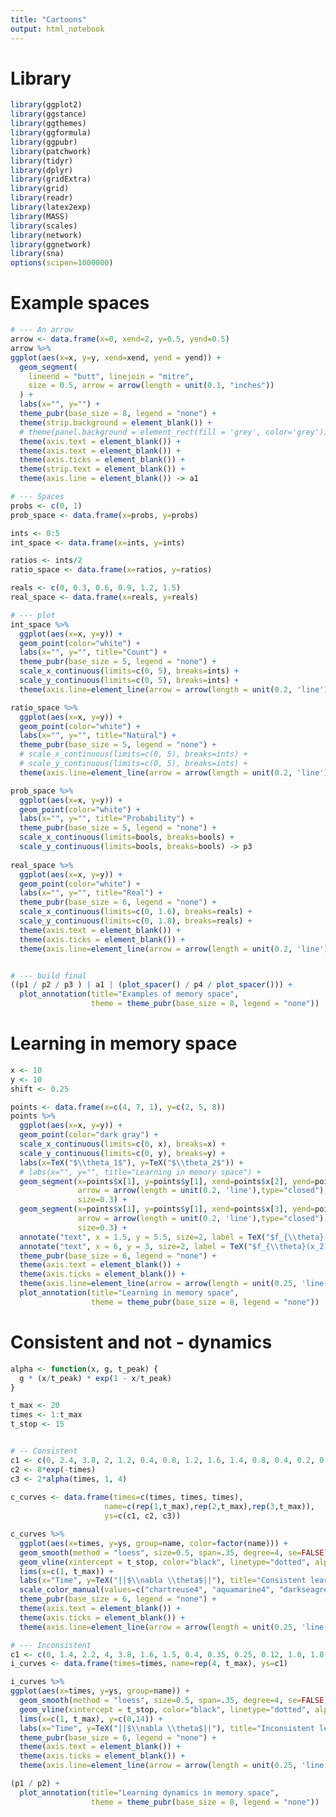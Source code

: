 ```yaml
---
title: "Cartoons"
output: html_notebook
---
```


# Library
```r
library(ggplot2)
library(ggstance)
library(ggthemes)
library(ggformula)
library(ggpubr)
library(patchwork)
library(tidyr)
library(dplyr)
library(gridExtra)
library(grid)
library(readr)
library(latex2exp)
library(MASS) 
library(scales)
library(network)
library(ggnetwork)
library(sna)
options(scipen=1000000)
```

# Example spaces
```r
# --- An arrow
arrow <- data.frame(x=0, xend=2, y=0.5, yend=0.5)
arrow %>% 
ggplot(aes(x=x, y=y, xend=xend, yend = yend)) +
  geom_segment(
    lineend = "butt", linejoin = "mitre",
    size = 0.5, arrow = arrow(length = unit(0.1, "inches"))
  ) +
  labs(x="", y="") +
  theme_pubr(base_size = 8, legend = "none") +
  theme(strip.background = element_blank()) +
  # theme(panel.background = element_rect(fill = 'grey', color='grey')) +
  theme(axis.text = element_blank()) +
  theme(axis.text = element_blank()) +
  theme(axis.ticks = element_blank()) +
  theme(strip.text = element_blank()) +
  theme(axis.line = element_blank()) -> a1

# --- Spaces
probs <- c(0, 1)
prob_space <- data.frame(x=probs, y=probs)

ints <- 0:5
int_space <- data.frame(x=ints, y=ints)

ratios <- ints/2
ratio_space <- data.frame(x=ratios, y=ratios)

reals <- c(0, 0.3, 0.6, 0.9, 1.2, 1.5)
real_space <- data.frame(x=reals, y=reals)

# --- plot
int_space %>%
  ggplot(aes(x=x, y=y)) +
  geom_point(color="white") +
  labs(x="", y="", title="Count") +
  theme_pubr(base_size = 5, legend = "none") +
  scale_x_continuous(limits=c(0, 5), breaks=ints) +
  scale_y_continuous(limits=c(0, 5), breaks=ints) +
  theme(axis.line=element_line(arrow = arrow(length = unit(0.2, 'line')))) -> p1

ratio_space %>%
  ggplot(aes(x=x, y=y)) +
  geom_point(color="white") +
  labs(x="", y="", title="Natural") +
  theme_pubr(base_size = 5, legend = "none") +
  # scale_x_continuous(limits=c(0, 5), breaks=ints) +
  # scale_y_continuous(limits=c(0, 5), breaks=ints) +
  theme(axis.line=element_line(arrow = arrow(length = unit(0.2, 'line')))) -> p2

prob_space %>% 
  ggplot(aes(x=x, y=y)) +
  geom_point(color="white") +
  labs(x="", y="", title="Probability") +
  theme_pubr(base_size = 5, legend = "none") +
  scale_x_continuous(limits=bools, breaks=bools) +
  scale_y_continuous(limits=bools, breaks=bools) -> p3
  
real_space %>%
  ggplot(aes(x=x, y=y)) +
  geom_point(color="white") +
  labs(x="", y="", title="Real") +
  theme_pubr(base_size = 6, legend = "none") +
  scale_x_continuous(limits=c(0, 1.6), breaks=reals) +
  scale_y_continuous(limits=c(0, 1.8), breaks=reals) + 
  theme(axis.text = element_blank()) +
  theme(axis.ticks = element_blank()) +
  theme(axis.line=element_line(arrow = arrow(length = unit(0.2, 'line')))) -> p4


# --- build final
((p1 / p2 / p3 ) | a1 | (plot_spacer() / p4 / plot_spacer())) + 
  plot_annotation(title="Examples of memory space",
                  theme = theme_pubr(base_size = 8, legend = "none"))
```


# Learning in memory space
```r
x <- 10
y <- 10
shift <- 0.25

points <- data.frame(x=c(4, 7, 1), y=c(2, 5, 8))
points %>% 
  ggplot(aes(x=x, y=y)) +
  geom_point(color="dark gray") + 
  scale_x_continuous(limits=c(0, x), breaks=x) +
  scale_y_continuous(limits=c(0, y), breaks=y) +
  labs(x=TeX("$\\theta_1$"), y=TeX("$\\theta_2$")) +
  # labs(x="", y="", title="Learning in memory space") +
  geom_segment(x=points$x[1], y=points$y[1], xend=points$x[2], yend=points$y[2], 
               arrow = arrow(length = unit(0.2, 'line'),type="closed"),
               size=0.3) +
  geom_segment(x=points$x[1], y=points$y[1], xend=points$x[3], yend=points$y[3], 
               arrow = arrow(length = unit(0.2, 'line'),type="closed"),
               size=0.3) +
  annotate("text", x = 1.5, y = 5.5, size=2, label = TeX("$f_{\\theta}(x_1)$")) +
  annotate("text", x = 6, y = 3, size=2, label = TeX("$f_{\\theta}(x_2)$")) +
  theme_pubr(base_size = 6, legend = "none") +
  theme(axis.text = element_blank()) +
  theme(axis.ticks = element_blank()) +
  theme(axis.line=element_line(arrow = arrow(length = unit(0.25, 'line')))) +
  plot_annotation(title="Learning in memory space",
                  theme = theme_pubr(base_size = 8, legend = "none"))
```
# Consistent and not - dynamics
```r

alpha <- function(x, g, t_peak) {
  g * (x/t_peak) * exp(1 - x/t_peak)
}

t_max <- 20
times <- 1:t_max
t_stop <- 15


# -- Consistent
c1 <- c(0, 2.4, 3.8, 2, 1.2, 0.4, 0.8, 1.2, 1.6, 1.4, 0.8, 0.4, 0.2, 0.2, 0.1, 0, 0, 0, 0, 0)
c2 <- 8*exp(-times)
c3 <- 2*alpha(times, 1, 4)
  
c_curves <- data.frame(times=c(times, times, times),
                     name=c(rep(1,t_max),rep(2,t_max),rep(3,t_max)),
                     ys=c(c1, c2, c3))

c_curves %>% 
  ggplot(aes(x=times, y=ys, group=name, color=factor(name))) +
  geom_smooth(method = "loess", size=0.5, span=.35, degree=4, se=FALSE) +
  geom_vline(xintercept = t_stop, color="black", linetype="dotted", alpha=0.9, size=0.2) +
  lims(x=c(1, t_max)) + 
  labs(x="Time", y=TeX("||$\\nabla \\theta$||"), title="Consistent learning", tag="a.") +
  scale_color_manual(values=c("chartreuse4", "aquamarine4", "darkseagreen4")) +
  theme_pubr(base_size = 6, legend = "none") +
  theme(axis.text = element_blank()) +
  theme(axis.ticks = element_blank()) +
  theme(axis.line=element_line(arrow = arrow(length = unit(0.25, 'line')))) -> p1

# --- Inconsistent
c1 <- c(0, 1.4, 2.2, 4, 3.8, 1.6, 1.5, 0.4, 0.35, 0.25, 0.12, 1.0, 1.8, 3.2, 6.4, 12.8, 24, 48, 92, 180)
i_curves <- data.frame(times=times, name=rep(4, t_max), ys=c1)

i_curves %>% 
ggplot(aes(x=times, y=ys, group=name)) +
  geom_smooth(method = "loess", size=0.5, span=.35, degree=4, se=FALSE, color="black") +
  geom_vline(xintercept = t_stop, color="black", linetype="dotted", alpha=0.9, size=0.2) +
  lims(x=c(1, t_max), y=c(0,14)) + 
  labs(x="Time", y=TeX("||$\\nabla \\theta$||"), title="Inconsistent learning", tag="b.") +
  theme_pubr(base_size = 6, legend = "none") +
  theme(axis.text = element_blank()) +
  theme(axis.ticks = element_blank()) +
  theme(axis.line=element_line(arrow = arrow(length = unit(0.25, 'line')))) -> p2

(p1 / p2) + 
  plot_annotation(title="Learning dynamics in memory space",
                  theme = theme_pubr(base_size = 8, legend = "none"))
```


